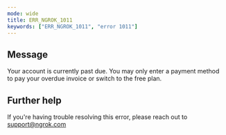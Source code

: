 ```yaml
---
mode: wide
title: ERR_NGROK_1011
keywords: ["ERR_NGROK_1011", "error 1011"]
---
```


## Message

Your account is currently past due. You may only enter a payment method to pay your overdue invoice or switch to the free plan.

## Further help

If you're having trouble resolving this error, please reach out to [support@ngrok.com](mailto:support@ngrok.com?subject=Help%20with%20ERR_NGROK_1011)
